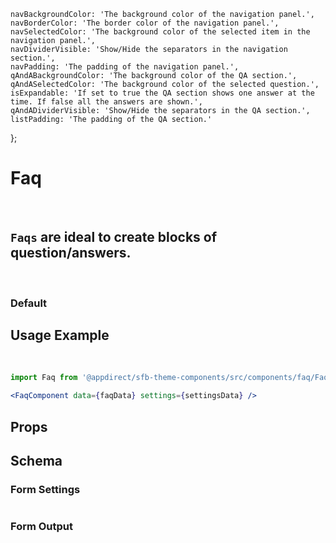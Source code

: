 
    navBackgroundColor: 'The background color of the navigation panel.',
    navBorderColor: 'The border color of the navigation panel.',
    navSelectedColor: 'The background color of the selected item in the navigation panel.',
    navDividerVisible: 'Show/Hide the separators in the navigation section.',
    navPadding: 'The padding of the navigation panel.',
    qAndABackgroundColor: 'The background color of the QA section.',
    qAndASelectedColor: 'The background color of the selected question.',
    isExpandable: 'If set to true the QA section shows one answer at the time. If false all the answers are shown.',
    qAndADividerVisible: 'Show/Hide the separators in the QA section.',
    listPadding: 'The padding of the QA section.'
};

<Meta title="Components/Faq" component={FaqComponent} />

# Faq
<br />

## `Faqs` are ideal to create blocks of question/answers.
<br />

### Default
<Canvas>
    <Story name="Default">
        <FaqComponent data={featuresMock} settings={getKnobs(FaqComponent.schema().form)} />
    </Story>
</Canvas>


## Usage Example
<CollapsibleJsonSnippet
    summary="faqData"
    code={featuresMock}
/>
<br />
<CollapsibleJsonSnippet
    summary="settingsData"
    code={getKnobs(FaqComponent.schema().form)}
/>

```jsx
import Faq from '@appdirect/sfb-theme-components/src/components/faq/Faq';

<FaqComponent data={faqData} settings={settingsData} />

```

## Props
<ArgsTable of={FaqComponent} />

## Schema
### Form Settings
<table>
    <TableContentFromObject obj={faqSettings} />
</table>

### Form Output
<FormOutput code={FaqComponent.schema().form} />
